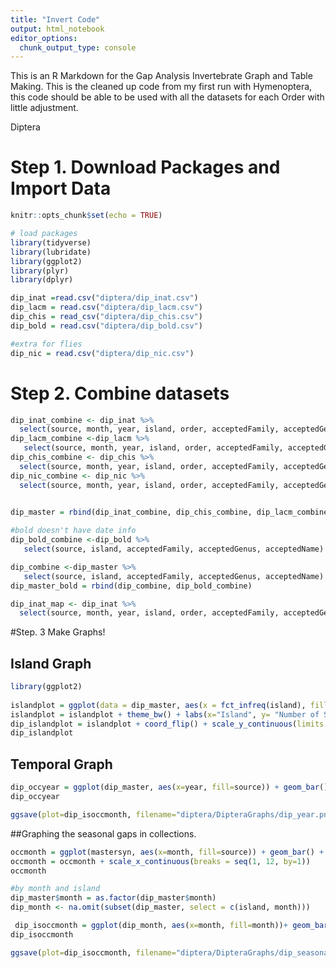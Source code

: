 ```yaml
---
title: "Invert Code"
output: html_notebook
editor_options: 
  chunk_output_type: console
---
```


This is an R Markdown for the Gap Analysis Invertebrate Graph and Table Making. This is the cleaned up code from my first run with Hymenoptera, this code should be able to be used with all the datasets for each Order with little adjustment. 

Diptera 

# Step 1. Download Packages and Import Data
```r
knitr::opts_chunk$set(echo = TRUE)

# load packages
library(tidyverse)
library(lubridate)
library(ggplot2)
library(plyr)
library(dplyr)

dip_inat =read.csv("diptera/dip_inat.csv")
dip_lacm = read.csv("diptera/dip_lacm.csv")
dip_chis = read_csv("diptera/dip_chis.csv")
dip_bold = read.csv("diptera/dip_bold.csv")

#extra for flies
dip_nic = read.csv("diptera/dip_nic.csv")
```


# Step 2. Combine datasets 
```r

dip_inat_combine <- dip_inat %>%
  select(source, month, year, island, order, acceptedFamily, acceptedGenus, acceptedName)
dip_lacm_combine <-dip_lacm %>%
   select(source, month, year, island, order, acceptedFamily, acceptedGenus, acceptedName)
dip_chis_combine <- dip_chis %>%
  select(source, month, year, island, order, acceptedFamily, acceptedGenus, acceptedName)
dip_nic_combine <- dip_nic %>%
  select(source, month, year, island, order, acceptedFamily, acceptedGenus, acceptedName)
 

dip_master = rbind(dip_inat_combine, dip_chis_combine, dip_lacm_combine, dip_nic_combine)

#bold doesn't have date info
dip_bold_combine <-dip_bold %>%
   select(source, island, acceptedFamily, acceptedGenus, acceptedName) 

dip_combine <-dip_master %>%
   select(source, island, acceptedFamily, acceptedGenus, acceptedName) 
dip_master_bold = rbind(dip_combine, dip_bold_combine)
```

```r
dip_inat_map <- dip_inat %>%
  select(source, month, year, island, order, acceptedFamily, acceptedGenus, acceptedName, latitude, longitude)
```

#Step. 3 Make Graphs! 

## Island Graph 
```r
library(ggplot2)
 
islandplot = ggplot(data = dip_master, aes(x = fct_infreq(island), fill=source)) + geom_bar()
islandplot = islandplot + theme_bw() + labs(x="Island", y= "Number of Specimens Sampled") 
dip_islandplot = islandplot + coord_flip() + scale_y_continuous(limits = c(0, 1000), expand=c(0,0))
dip_islandplot
```

## Temporal Graph
```r

dip_occyear = ggplot(dip_master, aes(x=year, fill=source)) + geom_bar() + theme_bw() + scale_y_continuous(expand=c(0,0)) + scale_x_continuous(limits=c(1910, 2025)) + labs(x="Year", y ="Number of Specimens Sampled")
dip_occyear

ggsave(plot=dip_isoccmonth, filename="diptera/DipteraGraphs/dip_year.png", height=5, width=9, units="in", dpi=300)

```

##Graphing the seasonal gaps in collections. 

```r

occmonth = ggplot(mastersyn, aes(x=month, fill=source)) + geom_bar() + theme_bw() + scale_y_continuous(expand=c(0,0)) + labs(x="Month", y ="Number of Specimens Samples") 
occmonth = occmonth + scale_x_continuous(breaks = seq(1, 12, by=1)) 
occmonth

#by month and island 
dip_master$month = as.factor(dip_master$month)
dip_month <- na.omit(subset(dip_master, select = c(island, month)))

 dip_isoccmonth = ggplot(dip_month, aes(x=month, fill=month))+ geom_bar() + theme_bw() + scale_y_continuous(expand=c(0,0.5)) + labs(x="Sampling per Island by Month", y ="Number of Specimens Sampled") +  facet_wrap(vars(island), nrow=2, scales="free_y")
dip_isoccmonth 

ggsave(plot=dip_isoccmonth, filename="diptera/DipteraGraphs/dip_seasonal.png", height=5, width=9, units="in", dpi=300)

```

